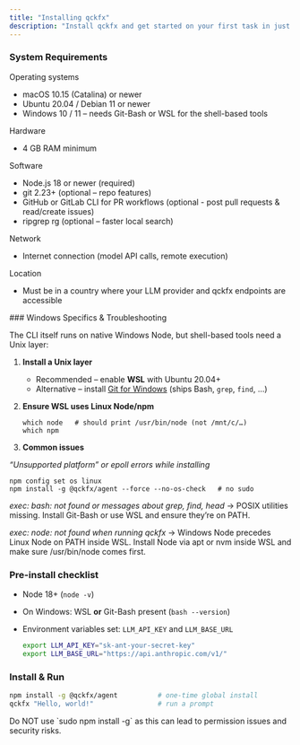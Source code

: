 ```yaml
---
title: "Installing qckfx"
description: "Install qckfx and get started on your first task in just one minute. "
---
```


### System Requirements

Operating systems

- macOS 10.15 (Catalina) or newer
- Ubuntu 20.04 / Debian 11 or newer
- Windows 10 / 11 – needs Git-Bash or WSL for the shell-based tools

Hardware

- 4 GB RAM minimum

Software

- Node.js 18 or newer (required)
- git 2.23\+ (optional – repo features)
- GitHub or GitLab CLI for PR workflows (optional - post pull requests & read/create issues)
- ripgrep rg (optional – faster local search)

Network

- Internet connection (model API calls, remote execution)

Location

- Must be in a country where your LLM provider and qckfx endpoints are accessible

<Note>
  ### Windows Specifics & Troubleshooting

  The CLI itself runs on native Windows Node, but shell-based tools need a Unix layer:

  1. **Install a Unix layer**
     - Recommended – enable **WSL** with Ubuntu 20.04\+
     - Alternative – install [Git for Windows](https://gitforwindows.org/) (ships Bash, `grep`, `find`, …)
  2. **Ensure WSL uses Linux Node/npm**

     ```
     which node   # should print /usr/bin/node (not /mnt/c/…)
     which npm
     ```
  3. **Common issues**

  _“Unsupported platform” or epoll errors while installing_

  ```
  npm config set os linux
  npm install -g @qckfx/agent --force --no-os-check   # no sudo
  ```

  _exec: bash: not found or messages about grep, find, head_ → POSIX utilities missing. Install Git-Bash or use WSL and ensure they’re on PATH.

  _exec: node: not found when running qckfx_ → Windows Node precedes Linux Node on PATH inside WSL. Install Node via apt or nvm inside WSL and make sure /usr/bin/node comes first.
</Note>

### Pre-install checklist

- Node 18\+ (`node -v`)
- On Windows: WSL **or** Git-Bash present (`bash --version`)
- Environment variables set: `LLM_API_KEY` and `LLM_BASE_URL`

  ```bash
  export LLM_API_KEY="sk-ant-your-secret-key"
  export LLM_BASE_URL="https://api.anthropic.com/v1/"
  ```

### Install & Run

```bash
npm install -g @qckfx/agent          # one-time global install
qckfx "Hello, world!"                # run a prompt
```

<Warning>
  Do NOT use `sudo npm install -g` as this can lead to permission issues and security risks.
</Warning>